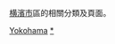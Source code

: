 {{Catnav|神奈川縣|橫濱市}}
{{Commonscat|Wards of Yokohama}}
[[横濱市|横濱市]]區的相關分類及頁面。

[[Category:日本的區|Yokohama]]
[[Category:横濱市|*]]